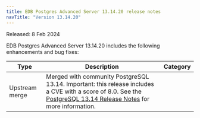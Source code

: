 ```yaml
---
title: EDB Postgres Advanced Server 13.14.20 release notes
navTitle: "Version 13.14.20"
---
```


Released: 8 Feb 2024

EDB Postgres Advanced Server 13.14.20 includes the following enhancements and bug fixes:

|      Type      |                                                                                                                                                                                 Description                                                                                                                                                                                 | Category |
| -------------- | --------------------------------------------------------------------------------------------------------------------------------------------------------------------------------------------------------------------------------------------------------------------------------------------------------------------------------------------------------------------------- | -------- |
| Upstream merge | Merged with community PostgreSQL 13.14. Important: this release includes a CVE with a score of 8.0. See the [PostgreSQL 13.14 Release Notes](https://www.postgresql.org/docs/release/13.14/) for more information.                                                                    